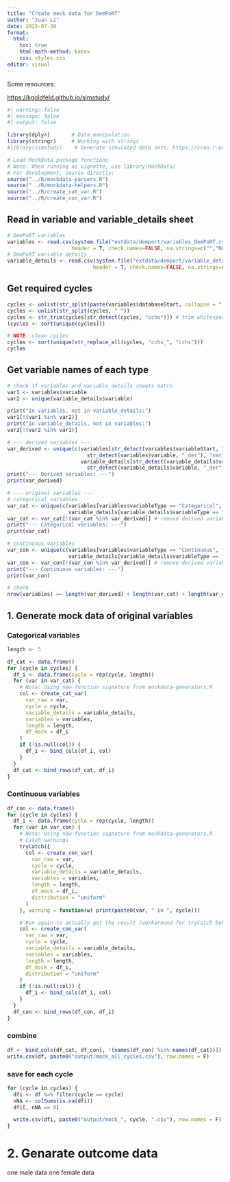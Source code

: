 ```yaml
---
title: "Create mock data for DemPoRT"
author: "Juan Li"
date: 2025-07-30
format: 
  html:
    toc: true
    html-math-method: katex
    css: styles.css
editor: visual
---
```


Some resources:

<https://kgoldfeld.github.io/simstudy/>

```r
#| warning: false
#| message: false
#| output: false

library(dplyr)       # Data manipulation
library(stringr)     # Working with strings
#library(simstudy)    # Generate simulated data sets: https://cran.r-project.org/web/packages/simstudy/vignettes/simstudy.html

# Load MockData package functions
# Note: When running as vignette, use library(MockData)
# For development, source directly:
source("../R/mockdata-parsers.R")
source("../R/mockdata-helpers.R")
source("../R/create_cat_var.R")
source("../R/create_con_var.R")

```

## Read in variable and variable_details sheet

```r
# DemPoRT variables
variables <- read.csv(system.file("extdata/demport/variables_DemPoRT.csv", package = "MockData"),
                     header = T, check.names=FALSE, na.strings=c("","NA","N/A"))
# DemPoRT variable details
variable_details <- read.csv(system.file("extdata/demport/variable_details_DemPoRT.csv", package = "MockData"),
                            header = T, check.names=FALSE, na.strings=c("","NA","N/A"))  
```

## Get required cycles

```r
cycles <- unlist(str_split(paste(variables$databaseStart, collapse = ","), ","))
cycles <- unlist(str_split(cycles, " ")) 
cycles <- str_trim(cycles[str_detect(cycles, "cchs")]) # trim whitespaces
(cycles <- sort(unique(cycles)))

# NOTE: clean cycles
cycles <- sort(unique(str_replace_all(cycles, "cchs_", "cchs")))
cycles
```

## Get variable names of each type

```r
# check if variables and variable_details sheets match
var1 <- variables$variable
var2 <- unique(variable_details$variable)

print("In variables, not in variable_details:")
var1[!(var1 %in% var2)]
print("In variable_details, not in variables:")
var2[!(var2 %in% var1)]
```

```r
# --- derived variables ---
var_derived <- unique(c(variables[str_detect(variables$variableStart, "DerivedVar::") |
                          str_detect(variables$variable, "_der"), "variable"],
                        variable_details[str_detect(variable_details$variableStart, "DerivedVar::") |
                          str_detect(variable_details$variable, "_der"), "variable"]))
print("--- Derived variables: ---")
print(var_derived)

# --- original variables ---
# categorical variables
var_cat <- unique(c(variables[variables$variableType == "Categorical", "variable"],
                    variable_details[variable_details$variableType == "Categorical", "variable"]))
var_cat <- var_cat[!(var_cat %in% var_derived)] # remove derived variable
print("--- Categorical variables: ---")
print(var_cat)

# continuous variables
var_con <- unique(c(variables[variables$variableType == "Continuous", "variable"],
                    variable_details[variable_details$variableType == "Continuous", "variable"]))
var_con <- var_con[!(var_con %in% var_derived)] # remove derived variable
print("--- Continuous variables: ---")
print(var_con)

# check
nrow(variables) == length(var_derived) + length(var_cat) + length(var_con)
```

## 1. Generate mock data of original variables

### Categorical variables

```r
length <- 5

df_cat <- data.frame()
for (cycle in cycles) {
  df_i <- data.frame(cycle = rep(cycle, length))
  for (var in var_cat) {
    # Note: Using new function signature from mockdata-generators.R
    col <- create_cat_var(
      var_raw = var,
      cycle = cycle,
      variable_details = variable_details,
      variables = variables,
      length = length,
      df_mock = df_i
    )
    if (!is.null(col)) {
      df_i <- bind_cols(df_i, col)
    }
  }
  df_cat <- bind_rows(df_cat, df_i)
}
```

### Continuous variables

```r
df_con <- data.frame()
for (cycle in cycles) {
  df_i <- data.frame(cycle = rep(cycle, length))
  for (var in var_con) {
    # Note: Using new function signature from mockdata-generators.R
    # Catch warnings
    tryCatch({
      col <- create_con_var(
        var_raw = var,
        cycle = cycle,
        variable_details = variable_details,
        variables = variables,
        length = length,
        df_mock = df_i,
        distribution = "uniform"
      )
    }, warning = function(w) print(paste0(var, " in ", cycle)))

    # Run again to actually get the result (workaround for tryCatch behavior)
    col <- create_con_var(
      var_raw = var,
      cycle = cycle,
      variable_details = variable_details,
      variables = variables,
      length = length,
      df_mock = df_i,
      distribution = "uniform"
    )
    if (!is.null(col)) {
      df_i <- bind_cols(df_i, col)
    }
  }
  df_con <- bind_rows(df_con, df_i)
}
```

### combine

```r
df <- bind_cols(df_cat, df_con[, !(names(df_con) %in% names(df_cat))])
write.csv(df, paste0("output/mock_all_cycles.csv"), row.names = F)
```

### save for each cycle

```r
for (cycle in cycles) {
  dfi <- df %>% filter(cycle == cycle)
  nNA <- colSums(is.na(dfi))
  dfi[, nNA == 0]

  write.csv(dfi, paste0("output/mock_", cycle, ".csv"), row.names = F)
}
```

# 2. Genarate outcome data

one male data one female data

```r

```

```r

```
